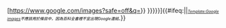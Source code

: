 <span class="plainlinks">[https://www.google.com/images?safe=off&q={{urlencode:{{{1|{{SUBPAGENAME}}}}}}} {{{2|{{{1|{{SUBPAGENAME}}}}}}}}]{{#ifeq:{{NAMESPACE}}|{{ns:0}}|<span class="messagebox" style="padding: 0; font-size: xx-small; color:#000000;">''[[Template:Google images]]不應該用於條目中，因為百科全書裡不宜出現Google連結。''</span>}}</span><noinclude>
{{documentation}}
</noinclude>